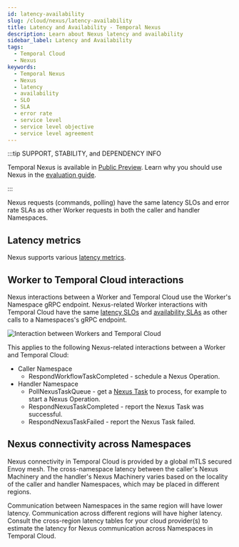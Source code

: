 ```yaml
---
id: latency-availability
slug: /cloud/nexus/latency-availability
title: Latency and Availability - Temporal Nexus
description: Learn about Nexus latency and availability
sidebar_label: Latency and Availability
tags:
  - Temporal Cloud
  - Nexus
keywords:
  - Temporal Nexus
  - Nexus
  - latency
  - availability
  - SLO
  - SLA
  - error rate
  - service level
  - service level objective
  - service level agreement
---
```


:::tip SUPPORT, STABILITY, and DEPENDENCY INFO

Temporal Nexus is available in [Public Preview](/evaluate/development-production-features/release-stages#public-preview).
Learn why you should use Nexus in the [evaluation guide](/evaluate/nexus).

:::

Nexus requests (commands, polling) have the same latency SLOs and error rate SLAs as other Worker requests in both the caller and handler Namespaces.

## Latency metrics

Nexus supports various [latency metrics](/nexus/metrics).

## Worker to Temporal Cloud interactions

Nexus interactions between a Worker and Temporal Cloud use the Worker's Namespace gRPC endpoint.
Nexus-related Worker interactions with Temporal Cloud have the same [latency SLOs](/cloud/service-availability#latency) and [availability SLAs](/cloud/sla) as other calls to a Namespaces's gRPC endpoint.

![Interaction between Workers and Temporal Cloud](/img/nexus/nexus-workers-short.png)

This applies to the following Nexus-related interactions between a Worker and Temporal Cloud:

- Caller Namespace
  - RespondWorkflowTaskCompleted \- schedule a Nexus Operation.
- Handler Namespace
  - PollNexusTaskQueue \- get a [Nexus Task](/tasks#nexus-task) to process, for example to start a Nexus Operation.
  - RespondNexusTaskCompleted \- report the Nexus Task was successful.
  - RespondNexusTaskFailed \- report the Nexus Task failed.

## Nexus connectivity across Namespaces

Nexus connectivity in Temporal Cloud is provided by a global mTLS secured Envoy mesh.
The cross-namespace latency between the caller's Nexus Machinery and the handler's Nexus Machinery varies based on the locality of the caller and handler Namespaces, which may be placed in different regions.

Communication between Namespaces in the same region will have lower latency.
Communication across different regions will have higher latency.
Consult the cross-region latency tables for your cloud provider(s) to estimate the latency for Nexus communication across Namespaces in Temporal Cloud.
